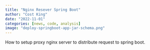 ```yaml
---
title: "Nginx Resever Spring Boot"
author: "Cost King"
date: "2022-11-01"
categories: [news, code, analysis]
image: "deploy-springboot-app-jar-schema.png"
---
```


How to setup proxy nginx server to distribute request to spring boot.
